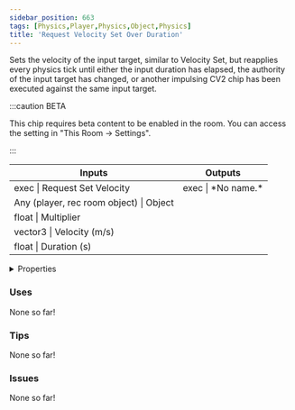 ```yaml
---
sidebar_position: 663
tags: [Physics,Player,Physics,Object,Physics]
title: 'Request Velocity Set Over Duration'
---
```


Sets the velocity of the input target, similar to Velocity Set, but reapplies every physics tick until either the input duration has elapsed, the authority of the input target has changed, or another impulsing CV2 chip has been executed against the same input target.

:::caution BETA

This chip requires beta content to be enabled in the room. You can access the setting in "This Room -> Settings".

:::

<IChip uuid="73a26510-9160-4e68-93dc-da60aa68a514"/>

<table><thead><tr><th>Inputs</th><th>Outputs</th></tr></thead><tbody><tr><td>exec | Request Set Velocity</td><td>exec | *No name.*</td></tr><tr><td>Any (player, rec room object) | Object</td><td /></tr><tr><td>float | Multiplier</td><td /></tr><tr><td>vector3 | Velocity (m/s)</td><td /></tr><tr><td>float | Duration (s)</td><td /></tr></tbody></table>

<details>
  <summary>Properties</summary>
  <div>
    <div>
    <table>
      <tbody>
        <tr>
          <td>Is beta required?</td>
          <td>Yes</td>
        </tr>
        <tr>
          <td>Is chip a trolling risk?</td>
          <td>No</td>
        </tr>
        <tr>
          <td>Is chip a role assignment risk?</td>
          <td>No</td>
        </tr>
        <tr>
          <td>Chip UUID</td>
          <td>73a26510-9160-4e68-93dc-da60aa68a514</td>
        </tr>
        <tr>
          <td>Room availability</td>
          <td>Available everywhere</td>
        </tr>
      </tbody>
    </table>
    </div>
  </div>
</details>

### Uses

None so far!

### Tips

None so far!

### Issues

None so far!